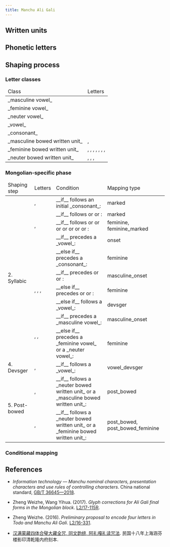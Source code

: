 ```yaml
---
title: Manchu Ali Gali
---
```




## Written units

<WrittenUnitTable locale={locale} />

## Phonetic letters

<LetterTable locale={locale} />

## Shaping process

### Letter classes

<table>
  <thead>
    <tr>
      <td>Class</td>
      <td>Letters</td>
    </tr>
  </thead>
  <tbody>
    <tr>
      <td> _masculine vowel_ </td>
      <td>
        <Mong locale="MCHx" category="vowelMasculine" />
      </td>
    </tr>
    <tr>
      <td> _feminine vowel_ </td>
      <td>
        <Mong locale="MCHx" category="vowelFeminine" />
      </td>
    </tr>
    <tr>
      <td> _neuter vowel_ </td>
      <td>
        <Mong locale="MCHx" category="vowelNeuter" />
      </td>
    </tr>
    <tr>
      <td> _vowel_ </td>
      <td>
        <Mong locale="MCHx" category="vowel" />
      </td>
    </tr>
    <tr>
      <td> _consonant_ </td>
      <td>
        <Mong locale="MCHx" category="consonant" />
      </td>
    </tr>
    <tr>
      <td> _masculine bowed written unit_ </td>
      <td>
        <Mong locale="MCHx" links="Kh" />, <Mong locale="MCHx" links="K2" />
      </td>
    </tr>
    <tr>
      <td> _feminine bowed written unit_ </td>
      <td>
        <Mong locale="MCHx" links="Gh" />, <Mong locale="MCHx" links="G" />, <Mong locale="MCHx" links="Gc" />, <Mong locale="MCHx" links="Hh" />, <Mong locale="MCHx" links="Hh2" />, <Mong locale="MCHx" links="Hy" />, <Mong locale="MCHx" links="Hy2" />, <Mong locale="MCHx" links="Nb" />
      </td>
    </tr>
    <tr>
      <td> _neuter bowed written unit_ </td>
      <td>
        <Mong locale="MCHx" links="Bg" />, <Mong locale="MCHx" links="Pb" />, <Mong locale="MCHx" links="B" />, <Mong locale="MCHx" links="Bc" />
      </td>
    </tr>
  </tbody>
</table>

### Mongolian-specific phase

<table>
  <thead>
    <tr>
      <td>Shaping step</td>
      <td>Letters</td>
      <td>Condition</td>
      <td>Mapping type</td>
    </tr>
  </thead>
  <tbody>
    <tr>
      <td rowspan="10">2. Syllabic</td>
      <td>
        <Mong locale="MCHx" links="o" />, <Mong locale="MCHx" links="u" />
      </td>
      <td>__if__ follows an initial _consonant_:</td>
      <td>marked</td>
    </tr>
    <tr>
      <td>
        <Mong locale="MCHx" links="i" />
      </td>
      <td>
        __if__ follows <Mong locale="MCHx" links="cX" /> or <Mong locale="MCHx" links="c" /> or <Mong locale="MCHx" links="z" />:
      </td>
      <td>marked</td>
    </tr>
    <tr>
      <td>
        <Mong locale="MCHx" links="e" />, <Mong locale="MCHx" links="u" />
      </td>
      <td>
        __if__ follows <Mong locale="MCHx" links="tX" /> or <Mong locale="MCHx" links="t" /> or <Mong locale="MCHx" links="d" /> or <Mong locale="MCHx" links="dhX" /> or <Mong locale="MCHx" links="g" /> or <Mong locale="MCHx" links="k" /> or <Mong locale="MCHx" links="ghX" /> or <Mong locale="MCHx" links="h" />:
      </td>
      <td>feminine, feminine_marked</td>
    </tr>
    <tr>
      <td rowspan="2">
        <Mong locale="MCHx" links="n" />
      </td>
      <td>__if__ precedes a _vowel_:</td>
      <td>onset</td>
    </tr>
    <tr>
      <td>__else if__ precedes a _consonant_:</td>
      <td>feminine</td>
    </tr>
    <tr>
      <td rowspan="3">
        <Mong locale="MCHx" links="tX" />, <Mong locale="MCHx" links="t" />, <Mong locale="MCHx" links="d" />, <Mong locale="MCHx" links="dhX" />
      </td>
      <td>
        __if__ precedes <Mong locale="MCHx" links="a" /> or <Mong locale="MCHx" links="i" /> or <Mong locale="MCHx" links="o" />:
      </td>
      <td>masculine_onset</td>
    </tr>
    <tr>
      <td>
        __else if__ precedes <Mong locale="MCHx" links="e" /> or <Mong locale="MCHx" links="u" /> or <Mong locale="MCHx" links="ue" />:
      </td>
      <td>feminine</td>
    </tr>
    <tr>
      <td>
        __else if__ <Mong locale="MCHx" links="t" /> follows a _vowel_:
      </td>
      <td>devsger</td>
    </tr>
    <tr>
      <td rowspan="2">
        <Mong locale="MCHx" links="k" />, <Mong locale="MCHx" links="g" />, <Mong locale="MCHx" links="h" />
      </td>
      <td>__if__ precedes a _masculine vowel_:</td>
      <td>masculine_onset</td>
    </tr>
    <tr>
      <td>__else if__ precedes a _feminine vowel_ or a _neuter vowel_:</td>
      <td>feminine</td>
    </tr>
    <tr>
      <td>4. Devsger</td>
      <td>
        <Mong locale="MCHx" links="i" />, <Mong locale="MCHx" links="u" />
      </td>
      <td>__if__ follows a _vowel_:</td>
      <td>vowel_devsger</td>
    </tr>
    <tr>
      <td rowspan="2">5. Post-bowed</td>
      <td>
        <Mong locale="MCHx" links="a" />, <Mong locale="MCHx" links="o" />
      </td>
      <td>__if__ follows a _neuter bowed written unit_ or a _masculine bowed written unit_:</td>
      <td>post_bowed</td>
    </tr>
    <tr>
      <td>
        <Mong locale="MCHx" links="e" />, <Mong locale="MCHx" links="u" />
      </td>
      <td>__if__ follows a _neuter bowed written unit_ or a _feminine bowed written unit_:</td>
      <td>post_bowed, post_bowed_feminine</td>
    </tr>
  </tbody>
</table>

### Conditional mapping

<ConditionalMappingTable locale={locale} />

## References

- _Information technology — Manchu nominal characters, presentation characters and use rules of controlling characters_. China national standard, [GB/T 36645—2018](https://openstd.samr.gov.cn/bzgk/gb/newGbInfo?hcno=67DA394E47B970F80BBABE5511B9AAE2).

- Zheng Weizhe, Wang Yihua. (2017). _Glyph corrections for Ali Gali final forms in the Mongolian block_. [L2/17-115R](https://www.unicode.org/L2/L2017/17115r-aligali-finals.pdf).

- Zheng Weizhe. (2016). _Preliminary proposal to encode four letters in Todo and Manchu Ali Gali_. [L2/16-331](https://www.unicode.org/L2/L2016/16331-four-todo-letters.pdf).

- [汉满蒙藏四体合璧大藏全咒, 同文韵统, 阿礼嘎礼读咒法](https://old.shuge.org/ebook/da-zang-quan-zhou/). 民国十八年上海涵芬楼影印清乾隆内府刻本.
